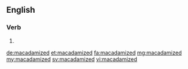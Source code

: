 ==English==

===Verb===
{{head|en|verb form}}

# {{en-past of|macadamize}}

[[de:macadamized]]
[[et:macadamized]]
[[fa:macadamized]]
[[mg:macadamized]]
[[my:macadamized]]
[[sv:macadamized]]
[[vi:macadamized]]